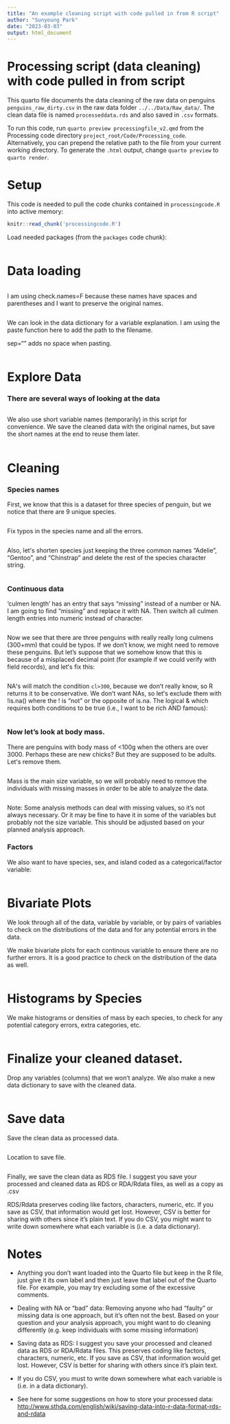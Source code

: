 ```yaml
---
title: "An example cleaning script with code pulled in from R script"
author: "Sunyoung Park"
date: "2023-03-03"
output: html_document
---
```


# Processing script (data cleaning) with code pulled in from script

This quarto file documents the data cleaning of the raw data on penguins `penguins_raw_dirty.csv` in the raw data folder `../../Data/Raw_data/`. The clean data file is named `processeddata.rds` and also saved in `.csv` formats.

To run this code, run `quarto preview processingfile_v2.qmd` from the Processing code directory `project_root/Code/Processing_code`.  Alternatively, you can prepend the relative path to the file from your current working directory. To generate the `.html` output, change  `quarto preview` to `quarto render`.

# Setup

This code is needed to pull the code chunks contained in `processingcode.R` into active memory:

```r
knitr::read_chunk('processingcode.R')
```

Load needed packages (from the `packages` code chunk):

```r
```

# Data loading

```r
```

I am using check.names=F because these names have spaces and parentheses and I want to preserve the original names.

```r
```

We can look in the data dictionary for a variable explanation.
I am using the paste function here to add the path to the filename. 

sep="" adds no space when pasting. 


```r
```

# Explore Data

### There are several ways of looking at the data

```r
```

We also use short variable names (temporarily) in this script for convenience. We save the cleaned data with the original names, but save the short names at the end to reuse them later.

```r
```

# Cleaning

###  Species names

First, we know that this is a dataset for three species of penguin, but we notice that there are 9 unique species.

```r
```

Fix typos in the species name and all the errors.

```r
```


Also, letʻs shorten species just keeping the three common names "Adelie", "Gentoo", and "Chinstrap" and delete the rest of the species character string. 

```r
```


### Continuous data

'culmen length' has an entry that says "missing" instead of a number or NA. I am going to find "missing" and replace it with NA. Then switch all culmen length entries into numeric instead of character.

```r
```

Now we see that there are three penguins with really really long culmens (300+mm) that could be typos. If we don't know, we might need to remove these penguins. But let's suppose that we somehow know that this is because of a misplaced decimal point (for example if we could verify with field records), and letʻs fix this:

```r
```

NAʻs will match the condition `cl>300`, because we donʻt really know, so R returns it to be conservative. We donʻt want NAs, so letʻs exclude them with 
!is.na()  where the ! is "not" or the opposite of is.na. 
The logical & which requires both conditions to be true (i.e., I want to be rich AND famous):

```r
```


### Now let's look at body mass.

There are penguins with body mass of <100g when the others are over 3000. 
Perhaps these are new chicks? But they are supposed to be adults. Letʻs remove them.

```r
```

Mass is the main size variable, so we will probably need to remove the individuals with missing masses in order to  be able to analyze the data. 

```r
```

Note: Some analysis methods can deal with missing values, so it's not always necessary. Or it may be fine to have it in some of the variables but probably not the size variable. 
This should be adjusted based on your planned analysis approach. 


### Factors

We also want to have species, sex, and island coded as a categorical/factor variable:

```r
```

# Bivariate Plots

We look through all of the data, variable by variable, or by pairs of variables to check on the distributions of the data and for any potential errors in the data. 

We make bivariate plots for each continous variable to ensure there are no further errors. It is a good practice to check on the distribution of the data as well. 


```r
```

# Histograms by Species

We make histograms or densities of mass by each species, to check for any potential category errors, extra categories, etc.  


```r
```

# Finalize your cleaned dataset. 

Drop any variables (columns) that we wonʻt analyze. We also make a new data dictionary to save with the cleaned data. 

```r
```


# Save data

Save the clean data as processed data. 

```r
```

Location to save file.

```r
```


Finally, we save the clean data as RDS file. I suggest you save your processed and cleaned data as RDS or RDA/Rdata files, as well as a copy as .csv

RDS/Rdata preserves coding like factors, characters, numeric, etc.  If you save as CSV, that information would get lost.
However, CSV is better for sharing with others since it's plain text. If you do CSV, you might want to write down somewhere what each variable is (i.e. a data dictionary).


# Notes 

-  Anything you don't want loaded into the Quarto file but 
keep in the R file, just give it its own label and then just leave that label out of the Quarto file. For example, you may try excluding some of the excessive comments. 

-  Dealing with NA or "bad" data:
Removing anyone who had "faulty" or missing data is one approach, but it's often not the best. Based on your question and your analysis approach, you might want to do cleaning differently (e.g. keep individuals with some missing information)

-  Saving data as RDS:
I suggest you save your processed and cleaned data as RDS or RDA/Rdata files.  This preserves coding like factors, characters, numeric, etc.  If you save as CSV, that information would get lost.
However, CSV is better for sharing with others since it's plain text. 

-  If you do CSV, you must to write down somewhere what each variable is (i.e. in a data dictionary).

-  See here for some suggestions on how to store your processed data:
<http://www.sthda.com/english/wiki/saving-data-into-r-data-format-rds-and-rdata>
